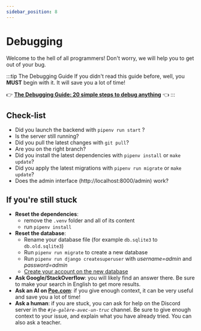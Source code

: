 ```yaml
---
sidebar_position: 8
---
```


# Debugging

Welcome to the hell of all programmers! Don't worry, we will help you to get out
of your bug.

:::tip The Debugging Guide
If you didn't read this guide before, well, you **MUST** begin with it. It will
save you a lot of time!

👉 **[The Debugging Guide: 20 simple steps to debug anything](https://debug.guide/)** 👈
:::

## Check-list

-  Did you launch the backend with `pipenv run start` ?
-  Is the server still running?
-  Did you pull the latest changes with `git pull`?
-  Are you on the right branch?
-  Did you install the latest dependencies with `pipenv install` or `make update`?
-  Did you apply the latest migrations with `pipenv run migrate` or `make update`?
-  Does the admin interface (http://localhost:8000/admin) work?

## If you're still stuck

-  **Reset the dependencies**:
   -  remove the `.venv` folder and all of its content
   -  run `pipenv install`
-  **Reset the database**:
   -  Rename your database file (for example `db.sqlite3` to `db.old.sqlite3`)
   -  Run `pipenv run migrate` to create a new database
   -  Run `pipenv run django createsuperuser` with _username=admin_ and
      _password=admin_
   -  [Create your account on the new database](/dev/get-started/setup-project/#create-your-admin-account)
-  **Ask Google/StackOverflow**: you will likely find an answer there.
   Be sure to make your search in English to get more results.
-  **Ask an AI on [Poe.com](https://poe.com)**: if you give enough context, it can
   be very useful and save you a lot of time!
-  **Ask a human**: if you are stuck, you can ask for help on the Discord server
   in the _`#je-galère-avec-un-truc`_ channel.
   Be sure to give enough context to your issue, and explain what you have
   already tried.
   You can also ask a teacher.
